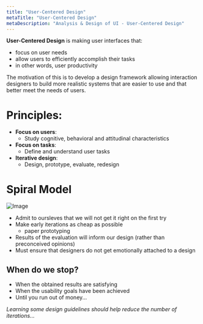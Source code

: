 ```yaml
---
title: "User-Centered Design"
metaTitle: "User-Centered Design"
metaDescription: "Analysis & Design of UI - User-Centered Design"
---
```


**User-Centered Design** is making user interfaces that:
- focus on user needs
- allow users to efficiently accomplish their tasks
- in other words, user productivity

The motivation of this is to develop a design framework allowing interaction designers to build more realistic systems that are easier to use and that better meet the needs of users.

# Principles:
- **Focus on users**:
    - Study cognitive, behavioral and attitudinal characteristics
- **Focus on tasks**:
    - Define and understand user tasks
- **Iterative design**:
    - Design, prototype, evaluate, redesign

# Spiral Model
![Image](https://upload.wikimedia.org/wikipedia/commons/e/ec/Spiral_model_%28Boehm%2C_1988%29.svg)

- Admit to oursleves that we will not get it right on the first try
- Make early iterations as cheap as possible
    - paper prototyping
- Results of the evaluation will inform our design (rather than preconceived opinions)
- Must ensure that designers do not get emotionally attached to a design

## When do we stop?

- When the obtained results are satisfying
- When the usability goals have been achieved
- Until you run out of money...

*Learning some design guidelines should help reduce the number of iterations...*

